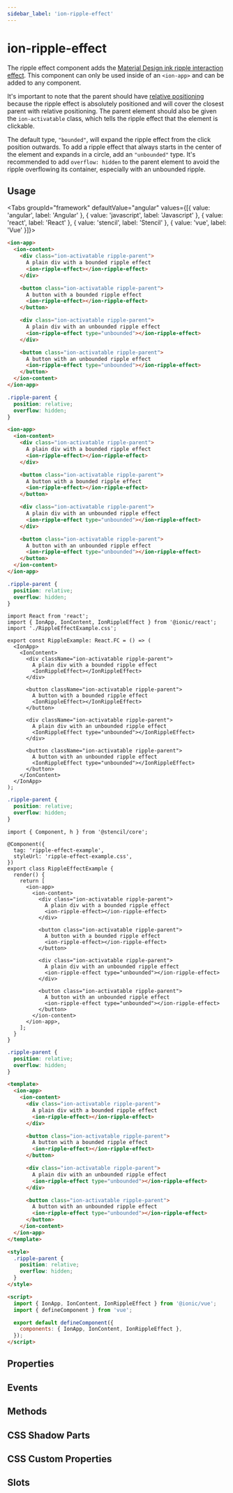 ```yaml
---
sidebar_label: 'ion-ripple-effect'
---
```




# ion-ripple-effect

The ripple effect component adds the [Material Design ink ripple interaction effect](https://material.io/develop/web/components/ripples/). This component can only be used inside of an `<ion-app>` and can be added to any component.

It's important to note that the parent should have [relative positioning](https://developer.mozilla.org/en-US/docs/Web/CSS/position) because the ripple effect is absolutely positioned and will cover the closest parent with relative positioning. The parent element should also be given the `ion-activatable` class, which tells the ripple effect that the element is clickable.

The default type, `"bounded"`, will expand the ripple effect from the click position outwards. To add a ripple effect that always starts in the center of the element and expands in a circle, add an `"unbounded"` type. It's recommended to add `overflow: hidden` to the parent element to avoid the ripple overflowing its container, especially with an unbounded ripple.

## Usage

<Tabs groupId="framework" defaultValue="angular" values={[{ value: 'angular', label: 'Angular' }, { value: 'javascript', label: 'Javascript' }, { value: 'react', label: 'React' }, { value: 'stencil', label: 'Stencil' }, { value: 'vue', label: 'Vue' }]}>

<TabItem value="angular">

```html
<ion-app>
  <ion-content>
    <div class="ion-activatable ripple-parent">
      A plain div with a bounded ripple effect
      <ion-ripple-effect></ion-ripple-effect>
    </div>

    <button class="ion-activatable ripple-parent">
      A button with a bounded ripple effect
      <ion-ripple-effect></ion-ripple-effect>
    </button>

    <div class="ion-activatable ripple-parent">
      A plain div with an unbounded ripple effect
      <ion-ripple-effect type="unbounded"></ion-ripple-effect>
    </div>

    <button class="ion-activatable ripple-parent">
      A button with an unbounded ripple effect
      <ion-ripple-effect type="unbounded"></ion-ripple-effect>
    </button>
  </ion-content>
</ion-app>
```

```css
.ripple-parent {
  position: relative;
  overflow: hidden;
}
```

</TabItem>

<TabItem value="javascript">

```html
<ion-app>
  <ion-content>
    <div class="ion-activatable ripple-parent">
      A plain div with a bounded ripple effect
      <ion-ripple-effect></ion-ripple-effect>
    </div>

    <button class="ion-activatable ripple-parent">
      A button with a bounded ripple effect
      <ion-ripple-effect></ion-ripple-effect>
    </button>

    <div class="ion-activatable ripple-parent">
      A plain div with an unbounded ripple effect
      <ion-ripple-effect type="unbounded"></ion-ripple-effect>
    </div>

    <button class="ion-activatable ripple-parent">
      A button with an unbounded ripple effect
      <ion-ripple-effect type="unbounded"></ion-ripple-effect>
    </button>
  </ion-content>
</ion-app>
```

```css
.ripple-parent {
  position: relative;
  overflow: hidden;
}
```

</TabItem>

<TabItem value="react">

```tsx
import React from 'react';
import { IonApp, IonContent, IonRippleEffect } from '@ionic/react';
import './RippleEffectExample.css';

export const RippleExample: React.FC = () => (
  <IonApp>
    <IonContent>
      <div className="ion-activatable ripple-parent">
        A plain div with a bounded ripple effect
        <IonRippleEffect></IonRippleEffect>
      </div>

      <button className="ion-activatable ripple-parent">
        A button with a bounded ripple effect
        <IonRippleEffect></IonRippleEffect>
      </button>

      <div className="ion-activatable ripple-parent">
        A plain div with an unbounded ripple effect
        <IonRippleEffect type="unbounded"></IonRippleEffect>
      </div>

      <button className="ion-activatable ripple-parent">
        A button with an unbounded ripple effect
        <IonRippleEffect type="unbounded"></IonRippleEffect>
      </button>
    </IonContent>
  </IonApp>
);
```

```css
.ripple-parent {
  position: relative;
  overflow: hidden;
}
```

</TabItem>

<TabItem value="stencil">

```tsx
import { Component, h } from '@stencil/core';

@Component({
  tag: 'ripple-effect-example',
  styleUrl: 'ripple-effect-example.css',
})
export class RippleEffectExample {
  render() {
    return [
      <ion-app>
        <ion-content>
          <div class="ion-activatable ripple-parent">
            A plain div with a bounded ripple effect
            <ion-ripple-effect></ion-ripple-effect>
          </div>

          <button class="ion-activatable ripple-parent">
            A button with a bounded ripple effect
            <ion-ripple-effect></ion-ripple-effect>
          </button>

          <div class="ion-activatable ripple-parent">
            A plain div with an unbounded ripple effect
            <ion-ripple-effect type="unbounded"></ion-ripple-effect>
          </div>

          <button class="ion-activatable ripple-parent">
            A button with an unbounded ripple effect
            <ion-ripple-effect type="unbounded"></ion-ripple-effect>
          </button>
        </ion-content>
      </ion-app>,
    ];
  }
}
```

```css
.ripple-parent {
  position: relative;
  overflow: hidden;
}
```

</TabItem>

<TabItem value="vue">

```html
<template>
  <ion-app>
    <ion-content>
      <div class="ion-activatable ripple-parent">
        A plain div with a bounded ripple effect
        <ion-ripple-effect></ion-ripple-effect>
      </div>

      <button class="ion-activatable ripple-parent">
        A button with a bounded ripple effect
        <ion-ripple-effect></ion-ripple-effect>
      </button>

      <div class="ion-activatable ripple-parent">
        A plain div with an unbounded ripple effect
        <ion-ripple-effect type="unbounded"></ion-ripple-effect>
      </div>

      <button class="ion-activatable ripple-parent">
        A button with an unbounded ripple effect
        <ion-ripple-effect type="unbounded"></ion-ripple-effect>
      </button>
    </ion-content>
  </ion-app>
</template>

<style>
  .ripple-parent {
    position: relative;
    overflow: hidden;
  }
</style>

<script>
  import { IonApp, IonContent, IonRippleEffect } from '@ionic/vue';
  import { defineComponent } from 'vue';

  export default defineComponent({
    components: { IonApp, IonContent, IonRippleEffect },
  });
</script>
```

</TabItem>

</Tabs>

## Properties

<Props />

## Events

<Events />

## Methods

<Methods />

## CSS Shadow Parts

<Parts />

## CSS Custom Properties

<CustomProps />

## Slots

<Slots />
